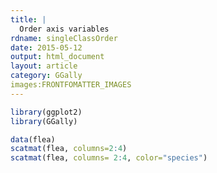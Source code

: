 ```yaml
---
title: |
  Order axis variables
rdname: singleClassOrder
date: 2015-05-12
output: html_document
layout: article
category: GGally
images:FRONTFOMATTER_IMAGES
---
```


```r
library(ggplot2)
library(GGally)
```

```r

data(flea)
scatmat(flea, columns=2:4)
scatmat(flea, columns= 2:4, color="species")



```